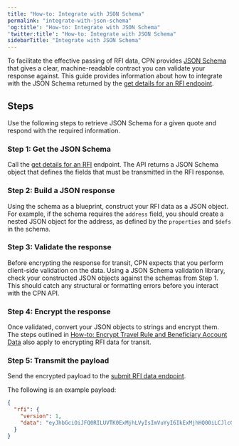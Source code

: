 ```yaml
---
title: "How-to: Integrate with JSON Schema"
permalink: "integrate-with-json-schema"
'og:title': "How-to: Integrate with JSON Schema"
'twitter:title': "How-to: Integrate with JSON Schema"
sidebarTitle: "Integrate with JSON Schema"
---
```


To facilitate the effective passing of RFI data, CPN provides
[JSON Schema](/cpn/references/json-schema) that gives a clear, machine-readable
contract you can validate your response against. This guide provides information
about how to integrate with the JSON Schema returned by the
[get details for an RFI endpoint](/api-reference/cpn/cpn-platform/get-rfi).

## Steps

Use the following steps to retrieve JSON Schema for a given quote and respond
with the required information.

### Step 1: Get the JSON Schema

Call the [get details for an RFI](/api-reference/cpn/cpn-platform/get-rfi)
endpoint. The API returns a JSON Schema object that defines the fields that must
be transmitted in the RFI response.

### Step 2: Build a JSON response

Using the schema as a blueprint, construct your RFI data as a JSON object. For
example, if the schema requires the `address` field, you should create a nested
JSON object for the address, as defined by the `properties` and `$defs` in the
schema.

### Step 3: Validate the response

Before encrypting the response for transit, CPN expects that you perform
client-side validation on the data. Using a JSON Schema validation library,
check your constructed JSON objects against the schemas from Step 1. This should
catch any structural or formatting errors before you interact with the CPN API.

### Step 4: Encrypt the response

Once validated, convert your JSON objects to strings and encrypt them. The steps
outlined in
[How-to: Encrypt Travel Rule and Beneficiary Account Data](/cpn/howtos/encrypt-travel-rule-beneficiary-data)
also apply to encrypting RFI data for transit.

### Step 5: Transmit the payload

Send the encrypted payload to the
[submit RFI data endpoint](/api-reference/cpn/cpn-platform/submit-rfi).

The following is an example payload:



```json JSON
{
  "rfi": {
    "version": 1,
    "data": "eyJhbGciOiJFQ0RILUVTK0ExMjhLVyIsImVuYyI6IkExMjhHQ00iLCJlcGsiOnsiY3J2IjoiUC0yNTYiLCJrdHkiOiJFQyIsIngiOiI1TEtTbUtsNmVYV0dQNHlGb2tVaks4RGppU0l5YWpQdzJ6UUp1YVhFbEZzIiwieSI6IlRVT29MTV8wc294b0UzYVFmSExlUzRlRkZ3RU9tZ1VDRUh1eDVRMXdVYTQifX0.kVGnfB8eIqxq3bMvhedxUmZvkCrRfQOy.bTUOc_ilvZjb9VYP.pOS6Ul8Jnp_pijWtaQYC0b1NLN1Nc-t_MTsfj5EZy6s62ijQWGtAoo3enwx3gOpXIQDIIF7c-F3KSrVO33a5RIF8a4tvU7pRk_JDKVgHFVpSzvOaUHNHsMUvvctAncx1SneVE_gnm5ATkWO4_1i7irTkb-cjWLmvJ1vVEyJiC9ZgsEdK_eBAewpZTyyKxvoxBpo8IZ3g7qax712TvMsNpIJ_faQmsyRKwt2kBxDPyrWILcIvS1qij6uVOsEP2R6LXbWfBqVbklsgNPWjndXSmOJmsTdBjFzublMLSHmLxkfaD9gt3DxgD16rqDlKO9KmaRF3r322VumP4hrlfOsZUHHcVGeTpgjZwI9jrj76PiYtyCOeR7-kz97PamqrOQAfWRE8Rcp8QdCO6yFHFe3N2pI5kWakH783DVDAsm_x2VY_V8vCDe-xkIoJOabx3LqaxHq8_x_ATXZ01NX-5F9VqgtE73FOIGhinxt8G-Kfxvdlx6gv-QSfBvigVuoR1OCSPNB3OHirEKXY3IjWnjZuENNnXl9CqrCsHQZS1eb1KcaIkg_2NF6gi54htX6ijpUtyXS03IGZW6Bn6CSWqmmvMStIAIYO-8ZJrrleeCfU6WY5KjFlIvN6th-tE41JNJWS9mVqhjzwPC7GQ5bGkqq2zJKhALOuN_0oG4jXOYo1s3YAn-xw3kpq46fYyUrX4nLSocaKDeKOMMqh57_jcMDmHrXdmjlHGPMrBPdU_deub121c3ofTKgJg4KRC8mcTYcXe71uflARAr24msd9A_IPPVbhfvs06HOVKL2-jK6r_WL_9vWU3q-OPQHU3eWUOhI18vZ0CkGqJjtEKyBBmc4inWEbrsO02P2Zd5VTBCIoAaNrpY6n5mNyKPo6-PyrxNy27d6u2yoZvjG6QSuUO9DaX4AyGsE87agh_XgLW9RPXfcZQ7F5aUCQwEA0cF9YSEaYYBGziS7oQ99D1th1MQqEPcFxD5YPdyaPykU3Zbf5T8HSZz1risMbgQu97eXoarxm801pdw5cuKijqj39BVrgdLUfaQ9P-iGWcVJk8ZVXfHK3JHGaBuIjYNIy5lHF3TsKgV2x-wWxqER9vPdgejAGirkxHQaKPt2rg0rmbk3R7YTibT7yTKwO1PRiewi0lxKWvZqDbCoedyuYZCR0vup4S1ZVYX6uGBn-F5ODrnLoAZTbnV1tjDJgxFpA8EKsXWTrc78XH0715lY2OnbDtBOLMbxFJjK1_YDRU2UMkZTEx5BrhR4YibBd4-BCZT-dWTxanOHMxTKl823tyggY5lBQ8DlsLj1qZpOxKWYTM8WrLCZa7vZo9FmXw38FxYrqbwespe7xdS7onfmlI4Ug92eTtZ31FbZfcqOiAGgH9Etkj1M9scP0is6zVC6cIUQzC3NmHNxNtPv6XjMUWigijosvs7x9-qyVCqzJZlEGck2BJ6Uk7ug9QKcxHtaWgtuHPnA77KVE3Vi_dikYaXzxIdgjrGtqqUhXEhrAFkesvJ0UeH1ac94e-R8UrJX75w4DDoRyaFxQhDFdHVtD0ceVN7ekYJkmoS2eSAzWDwsKUvUrmafcfpQ922tZGq0RvnMh39SWy6I6xRFyYHarra24Gbawa5_THjB8TkHJ180giPC3KQAa_6Vz8CP-fks6_-MdGXPW0SYhNghNi_14ZXQ3rZYHaTICgeHhBfhJ4MQ6OlRkiRCrIkM5WSOTS_H715aeyUCL-dlZ0TiG2DpAIXkN1KMRp0jL_W12pg5SjKFAlOGnQgkgj9rO_C7pLxMyIhgEUKPHXMGN6Q7tpVhAAyTl0tabd7cvyWnf5L4UiyIpvb1qrt1bY6-VNA4KXz6Y5uiiBYFF_FIN3K6YZCT4l0zuh_gxmP9eba7zM5kgas1tr1IxYWI-mQiE9Rb8rX0hqXpMj27h9Mf_Sn56TJeEmW8d8x2Xy2Nb7KU9vQO-6uc_taXP0Lv5LFcSwZkdVe7FOeZD-GoaNDly9MdhXI4ELP4MOZXZFJeN7aCJvJeLRBPWnoM2aazDwtlA_KfhZVFtCsKKjJazv6J9h6CDHAm7NuexVJiPdtS1yknQDWrIBfneaLJasmtuhuAbRPtiTvvhQOXt51q0G7sjCSmmeNMwb5fFphe4wLJNmsbdgMFDcUVzb0ImIArCxqBEEK8uuRGcYaRifaLv0zkk29NAT99Ux580zaeN_x7aIMpJTt7jLP0-HZ-QU3MAGg3PLJ3_Oly6ABoULkEkmRhF0TtpU8z-kmmN6FtmzZK74kYEC75smgVTnnJK1kBdsZw9cxHeUx8aDJGrS3OK-uYN0dPJls2LC7X1rHD7ES179nPVBeJA2REm-jSlhVlV_I7JrVzlcXs0Fhx0hX-OgMKz_yQNHnM6RbgGnSLDcvND7vXqkEMgHeDRomhU1hMeu0DymctTKawtzIkV7MYwoibLDUeMvaXN8MicMs64D8I3Ld7BLtFf9o8rMeeNJ0Om7xdl9SGD2RYAep0cxw2rEIIr859e1vutBuvrrMz09dZKd05t1lu0jRztkQzUW9N-VZh9muTAoh_s3NrF2ZTFnRAfzxohwNLxxmX-Ov94FXBhuRHBQXb931I5m2URglrYcoAZ8RFoiAWW2AkHcyb5PRoQIt-LQhOM-bcn1VB44Okh10jqWpGbLno6AvE5FcoRVcspb0tor9EbksW2cipoypcaat5NhQgvo2rAPmkHGi8iB-z_xWORvUkaA2xknNW59myO6qTvjYQ_1P1ESbRO30nUeqgP3VoZrC1-bi9IbgSi-na31xEhdr-ZGuvtRSzyhWwqfviJgSMZ6_kkGW3gUI4ldurTwss6gDHWYmdV-lHtPMfYuD2KMQk1EyJ-3vZx0syLKDACL37HqAYvkW5GiOxrK9cNrSInQ8rZMDkXsaCZMEtvs03Qw2DyCBdoFeXPvFHJ6Vetou-7Oo6rdlmSkt5KdA-w9KKVIAt9WtYxNc-wjFm-vOMcOHb_xxzacDzYFJj8NxdW8GaVdrCvh3j5Yakr_3vSvRM5rpzQKMqw-B53SWV3oOHYu29qso5zSTz-dvAlZUL8Z1a3s13qdwhUkkRexIi6oTU0Da21pT-gCan2jSY_VKR8JdirKTLocn74JZ3InF8iH8XhOD0X7ySIbB69HqMLYRd9r13q2odfJ3cN1CWSF71zgIuZoYSbkO9DeFvCImA-WEIWrP1kJiYlpJi8VnFNQs8XWIxdCydft-8zvoXZbi0MoNt3kJExbKx7dReHx6B-6iwjuW8-o5RbeMvdTIYTp-y6YPsFhcVCvTlS7IefXqG4G3OrnNc5JIVnvdYXWCWUdWguiKdqB6FL_LSWOtsWrB6nIv69WP1WJJSa0Oa_EkxEwXK1BGH9-QpMqkP6rATSvsbaTywfCxqUqm7SzYH81lSCIvI5J7bWX5blk9rNZbp3aSeEpVRm03vwLrgUHLv9vMAopNnw5fZGKfcg3I5ZWYHNQo5BZk9LVpebMBYGijwNDnuFu08eF7ShlEzy50NsvgeDxZtfUVx8cviYn0MoTJBPlz1mXRSIr3zDIpefxDGnsQ1KK8LTi0Gbnt_ybeiT4yTmajrPLE4566D6AQIdDmCg_RsBtB_lAw.S2qu0MNMu2WNiEYoHh25ww"
  }
}
```